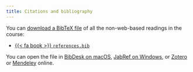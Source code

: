 ```yaml
---
title: Citations and bibliography
---
```


You can [download a BibTeX file](/files/bib/references.bib) of all the non-web-based readings in the course:

- [{{< fa book >}} `references.bib`](/files/bib/references.bib)

You can open the file in [BibDesk on macOS](http://bibdesk.sourceforge.net/), [JabRef on Windows](http://www.jabref.org/), or [Zotero](https://www.zotero.org/) or [Mendeley](https://www.mendeley.com/) online.
